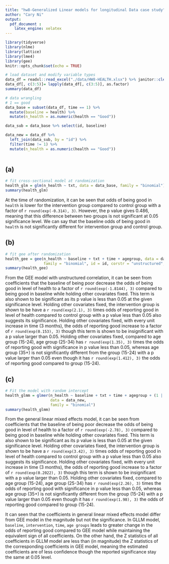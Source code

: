 ```yaml
---
title: "hw8-Generalized Linear models for longitudinal Data case study"
author: "Cary Ni"
output: 
  pdf_document :
    latex_engine: xelatex
---
```


```r
library(tidyverse)
library(nlme)
library(lattice)
library(lme4)
library(gee)
knitr::opts_chunk$set(echo = TRUE)
```

```r
# load dataset and modify variable types
data_df = readxl::read_excel("./data/HW8-HEALTH.xlsx") %>% janitor::clean_names()
data_df[, c(3:5)]= lapply(data_df[, c(3:5)], as.factor)
summary(data_df)
```

```r
# data wrangling
# 1 == good
data_base = subset(data_df, time == 1) %>% 
  mutate(baseline = health) %>% 
  mutate(n_health = as.numeric(health == "Good"))

data_sub = data_base %>% select(id, baseline)

data_new = data_df %>% 
  left_join(data_sub, by = "id") %>% 
  filter(time != 1) %>% 
  mutate(n_health = as.numeric(health == "Good"))
 
```

## (a) 

```r
# fit cross-sectional model at randomization 
health_glm = glm(n_health ~ txt, data = data_base, family = "binomial")
summary(health_glm)
```

At the time of randomization, it can be seen that odds of being good in `health` is lower for the intervention group compared to control group with a factor of `r round(exp(-0.314), 3)`. However, the p value gives 0.486, meaning that this difference between two groups is not significant at 0.05 significance level. We can say that the baseline odds of being good in
`health` is not significantly different for intervention group and control group.

## (b)

```r
# fit gee after randomization
health_gee = gee(n_health ~ baseline + txt + time + agegroup, data = data_new, 
                 family = "binomial", id = id, corstr = "unstructured", scale.fix = FALSE)
summary(health_gee)
```

From the GEE model with unstructured correlation, it can be seen from coefficients that the baseline of being poor decrease the odds of being good in level of health to a factor of `r round(exp(-1.8144), 3)` compared to being good in baseline while holding other covariates fixed. This term is also shown to be significant as its p value is less than 0.05 at the given significance level. 
Holding other covariates fixed, the intervention group is shown to be have a `r round(exp(2.1), 3)` times odds of reporting good in level of health compared to control group with a p value less than 0.05 also suggests its significance. 
Holding other covariates fixed, with every unit increase in time (3 months), the odds of reporting good increase to a factor of `r round(exp(0.153), 3)` though this term is shown to be insignificant with a p value larger than 0.05. 
Holding other covariates fixed, compared to age group (15-24), age group (25-34) has `r round(exp(1.35), 3)` times the odds of reporting good with significance in p value less than 0.05, whereas age group (35+) is not significantly different from the group (15-24) with a p value larger than 0.05 even though it has `r round(exp(1.412), 3)` the odds
of reporting good compared to group (15-24). 

## (c)

```r
# Fit the model with random intercept
health_glmm = glmer(n_health ~ baseline + txt + time + agegroup + (1 | id), 
                    data = data_new, 
                    family = "binomial")
summary(health_glmm)
```

From the general linear mixed effects model, it can be seen from coefficients that the baseline of being poor decrease the odds of being good in level of health to a factor of `r round(exp(-2.78), 3)` compared to being good in baseline while holding other covariates fixed. This term is also shown to be significant as its p value is less than 0.05 at the given significance level. 
Holding other covariates fixed, the intervention group is shown to be have a `r round(exp(3.42), 3)` times odds of reporting good in level of health compared to control group with a p value less than 0.05 also suggests its significance. 
Holding other covariates fixed, with every unit increase in time (3 months), the odds of reporting good increase to a factor of `r round(exp(0.2022), 3)` though this term is shown to be insignificant with a p value larger than 0.05. 
Holding other covariates fixed, compared to age group (15-24), age group (25-34) has `r round(exp(2.26), 3)` times the odds of reporting good with significance in p value less than 0.05, whereas age group (35+) is not significantly different from the group (15-24) with a p value larger than 0.05 even though it has `r round(exp(1.98), 3)` the odds
of reporting good compared to group (15-24). 

It can seen that the coefficients in general linear mixed effects model differ from GEE model in the magnitude but not the significance. In GLLM model, `baseline`, `intervention`,
`time`, `age groups` leads to greater change in the odds of reporting good compared to GEE model while maintaining the equivalent sign of all coefficients. On the other hand, the Z statistics of all coefficients in GLLM model are less than (in magnitude) the Z statistics of the corresponding coefficients in GEE model, meaning the estimated coefficients are of less confidence though the reported significance stay the same at 0.05 level. 
